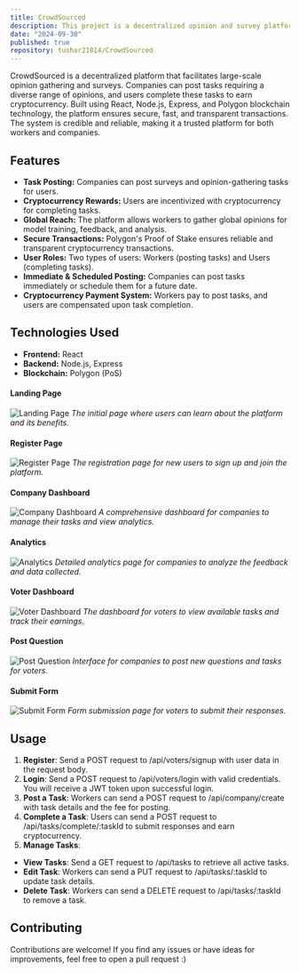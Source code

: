 ```yaml
---
title: CrowdSourced
description: This project is a decentralized opinion and survey platform designed to gather large-scale feedback through incentivized responses. Built using Polygon technology, it allows users to earn cryptocurrency by completing tasks posted by companies.
date: "2024-09-30"
published: true
repository: tushar21014/CrowdSourced
---
```



CrowdSourced is a decentralized platform that facilitates large-scale opinion gathering and surveys. Companies can post tasks requiring a diverse range of opinions, and users complete these tasks to earn cryptocurrency. Built using React, Node.js, Express, and Polygon blockchain technology, the platform ensures secure, fast, and transparent transactions. The system is credible and reliable, making it a trusted platform for both workers and companies.

## Features

- **Task Posting:** Companies can post surveys and opinion-gathering tasks for users.
- **Cryptocurrency Rewards:** Users are incentivized with cryptocurrency for completing tasks.
- **Global Reach:** The platform allows workers to gather global opinions for model training, feedback, and analysis.
- **Secure Transactions:** Polygon's Proof of Stake ensures reliable and transparent cryptocurrency transactions.
- **User Roles:** Two types of users: Workers (posting tasks) and Users (completing tasks).
- **Immediate & Scheduled Posting:** Companies can post tasks immediately or schedule them for a future date.
- **Cryptocurrency Payment System:** Workers pay to post tasks, and users are compensated upon task completion.

## Technologies Used

- **Frontend:** React
- **Backend:** Node.js, Express
- **Blockchain:** Polygon (PoS)


#### Landing Page
![Landing Page](https://github.com/tushar21014/Crowdsourced/blob/main/src/assets/LandingPage.png?raw=true)
*The initial page where users can learn about the platform and its benefits.*

#### Register Page
![Register Page](https://github.com/tushar21014/Crowdsourced/blob/main/src/assets/RegisterPage.png?raw=true)
*The registration page for new users to sign up and join the platform.*

#### Company Dashboard
![Company Dashboard](https://github.com/tushar21014/Crowdsourced/blob/main/src/assets/CompanyDash.png?raw=true)
*A comprehensive dashboard for companies to manage their tasks and view analytics.*

#### Analytics
![Analytics](https://github.com/tushar21014/Crowdsourced/blob/main/src/assets/Analytics.png?raw=true)
*Detailed analytics page for companies to analyze the feedback and data collected.*

#### Voter Dashboard
![Voter Dashboard](https://github.com/tushar21014/Crowdsourced/blob/main/src/assets/VoterDash.png?raw=true)
*The dashboard for voters to view available tasks and track their earnings.*

#### Post Question
![Post Question](https://github.com/tushar21014/Crowdsourced/blob/main/src/assets/PostQuestion.png?raw=true)
*Interface for companies to post new questions and tasks for voters.*

#### Submit Form
![Submit Form](https://github.com/tushar21014/Crowdsourced/blob/main/src/assets/SubmitForm.png?raw=true)
*Form submission page for voters to submit their responses.*

## Usage
1. **Register**: Send a POST request to /api/voters/signup with user data in the request body.
2. **Login**: Send a POST request to /api/voters/login with valid credentials. You will receive a JWT token upon successful login.
3. **Post a Task**: Workers can send a POST request to /api/company/create with task details and the fee for posting.
4. **Complete a Task**: Users can send a POST request to /api/tasks/complete/:taskId to submit responses and earn cryptocurrency.
5. **Manage Tasks**:
- **View Tasks**: Send a GET request to /api/tasks to retrieve all active tasks.
- **Edit Task**: Workers can send a PUT request to /api/tasks/:taskId to update task details.
- **Delete Task**: Workers can send a DELETE request to /api/tasks/:taskId to remove a task.

## Contributing
Contributions are welcome! If you find any issues or have ideas for improvements, feel free to open a pull request :)